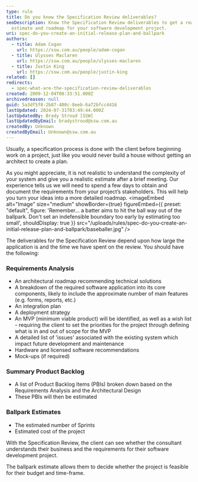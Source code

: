 ```yaml
---
type: rule
title: Do you know the Specification Review deliverables?
seoDescription: Know the Specification Review deliverables to get a realistic
  estimate and roadmap for your software development project.
uri: spec-do-you-create-an-initial-release-plan-and-ballpark
authors:
  - title: Adam Cogan
    url: https://ssw.com.au/people/adam-cogan
  - title: Ulysses Maclaren
    url: https://ssw.com.au/people/ulysses-maclaren
  - title: Justin King
    url: https://ssw.com.au/people/justin-king
related: []
redirects:
  - spec-what-are-the-specification-review-deliverables
created: 2009-12-04T08:33:51.000Z
archivedreason: null
guid: 5a3df5f8-2b87-400c-8eeb-6a72bfcc4416
lastUpdated: 2024-07-31T03:49:44.000Z
lastUpdatedBy: Brady Stroud [SSW]
lastUpdatedByEmail: bradystroud@ssw.com.au
createdBy: Unknown
createdByEmail: Unknown@ssw.com.au
---
```

Usually, a specification process is done with the client before beginning work on a project, just like you would never build a house without getting an architect to create a plan.

As you might appreciate, it is not realistic to understand the complexity of your system and give you a realistic estimate after a brief meeting. Our experience tells us we will need to spend a few days to obtain and document the requirements from your project’s stakeholders. This will help you turn your ideas into a more detailed roadmap.
<imageEmbed
  alt="Image"
  size="medium"
  showBorder={true}
  figureEmbed={{
    preset: "default",
    figure: 'Remember... a batter aims to hit the ball way out of the ballpark. Don\'t set an indefensible boundary too early by estimating too small',
    shouldDisplay: true
  }}
  src="/uploads/rules/spec-do-you-create-an-initial-release-plan-and-ballpark/baseballer.jpg"
/>

The deliverables for the Specification Review depend upon how large the application is and the time we have spent on the review. You should have the following:

### Requirements Analysis

* An architectural roadmap recommending technical solutions
* A breakdown of the required software application into its core components, likely to include the approximate number of main features (e.g. forms, reports, etc.)
* An integration plan
* A deployment strategy
* An MVP (minimum viable product) will be identified, as well as a wish list - requiring the client to set the priorities for the project through defining what is in and out of scope for the MVP
* A detailed list of 'issues' associated with the existing system which impact future development and maintenance
* Hardware and licensed software recommendations
* Mock-ups (if required)

### Summary Product Backlog

* A list of Product Backlog Items (PBIs) broken down based on the Requirements Analysis and the Architectural Design
* These PBIs will then be estimated

### Ballpark Estimates

* The estimated number of Sprints
* Estimated cost of the project

With the Specification Review, the client can see whether the consultant understands their business and the requirements for their software development project.

The ballpark estimate allows them to decide whether the project is feasible for their budget and time-frame.
